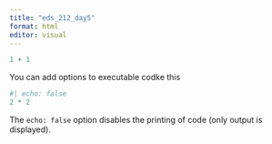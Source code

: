 ```yaml
---
title: "eds_212_day5"
format: html
editor: visual
---
```


```r
1 + 1
```

You can add options to executable codke this

```r
#| echo: false
2 * 2
```

The `echo: false` option disables the printing of code (only output is displayed).

